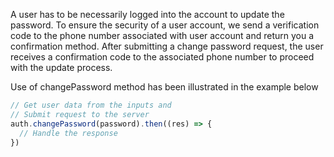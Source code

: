 

A user has to be necessarily logged into the account to update the password. To ensure the security of a user account, we send a verification code to the phone number associated with user account and return you a confirmation method. After submitting a change password request, the user receives a confirmation code to the associated phone number to proceed with the update process. 

Use of changePassword method has been illustrated in the example below

```js
// Get user data from the inputs and
// Submit request to the server
auth.changePassword(password).then((res) => {
  // Handle the response
})
```
